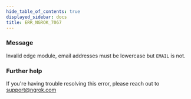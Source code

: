 ```yaml
---
hide_table_of_contents: true
displayed_sidebar: docs
title: ERR_NGROK_7067
---
```




### Message

Invalid edge module, email addresses must be lowercase but `EMAIL` is not.

<ErrorDetails error="err_ngrok_7067" />

### Further help

If you're having trouble resolving this error, please reach out to [support@ngrok.com](mailto:support@ngrok.com?subject=Help%20with%20ERR_NGROK_7067)
